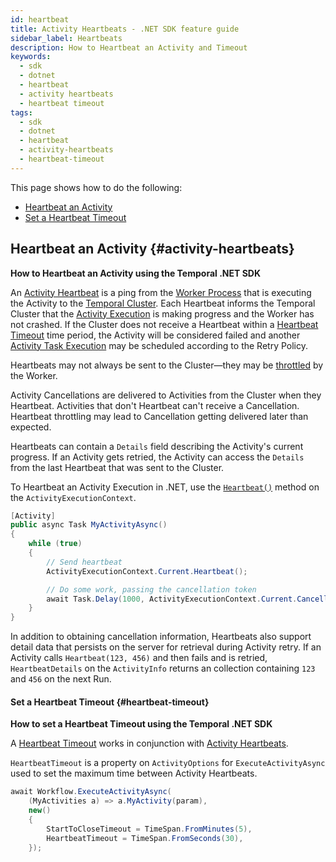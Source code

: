 ```yaml
---
id: heartbeat
title: Activity Heartbeats - .NET SDK feature guide
sidebar_label: Heartbeats
description: How to Heartbeat an Activity and Timeout
keywords:
  - sdk
  - dotnet
  - heartbeat
  - activity heartbeats
  - heartbeat timeout
tags:
  - sdk
  - dotnet
  - heartbeat
  - activity-heartbeats
  - heartbeat-timeout
---
```


This page shows how to do the following:

- [Heartbeat an Activity](#activity-heartbeats)
- [Set a Heartbeat Timeout](#heartbeat-timeout)


## Heartbeat an Activity {#activity-heartbeats}

**How to Heartbeat an Activity using the Temporal .NET SDK**

An [Activity Heartbeat](/activities#activity-heartbeat) is a ping from the [Worker Process](/workers#worker-process) that is executing the Activity to the [Temporal Cluster](/clusters).
Each Heartbeat informs the Temporal Cluster that the [Activity Execution](/activities#activity-execution) is making progress and the Worker has not crashed.
If the Cluster does not receive a Heartbeat within a [Heartbeat Timeout](/activities#heartbeat-timeout) time period, the Activity will be considered failed and another [Activity Task Execution](/workers#activity-task-execution) may be scheduled according to the Retry Policy.

Heartbeats may not always be sent to the Cluster—they may be [throttled](/activities#throttling) by the Worker.

Activity Cancellations are delivered to Activities from the Cluster when they Heartbeat. Activities that don't Heartbeat can't receive a Cancellation.
Heartbeat throttling may lead to Cancellation getting delivered later than expected.

Heartbeats can contain a `Details` field describing the Activity's current progress.
If an Activity gets retried, the Activity can access the `Details` from the last Heartbeat that was sent to the Cluster.

To Heartbeat an Activity Execution in .NET, use the [`Heartbeat()`](https://dotnet.temporal.io/api/Temporalio.Activities.ActivityExecutionContext.html#Temporalio_Activities_ActivityExecutionContext_Heartbeat_System_Object___) method on the `ActivityExecutionContext`.

```csharp
[Activity]
public async Task MyActivityAsync()
{
    while (true)
    {
        // Send heartbeat
        ActivityExecutionContext.Current.Heartbeat();

        // Do some work, passing the cancellation token
        await Task.Delay(1000, ActivityExecutionContext.Current.CancellationToken);
    }
}
```

In addition to obtaining cancellation information, Heartbeats also support detail data that persists on the server for retrieval during Activity retry.
If an Activity calls `Heartbeat(123, 456)` and then fails and is retried, `HeartbeatDetails` on the `ActivityInfo` returns an collection containing `123` and `456` on the next Run.

#### Set a Heartbeat Timeout {#heartbeat-timeout}

**How to set a Heartbeat Timeout using the Temporal .NET SDK**

A [Heartbeat Timeout](/activities#heartbeat-timeout) works in conjunction with [Activity Heartbeats](/activities#activity-heartbeat).

`HeartbeatTimeout` is a property on `ActivityOptions` for `ExecuteActivityAsync` used to set the maximum time between Activity Heartbeats.

```csharp
await Workflow.ExecuteActivityAsync(
    (MyActivities a) => a.MyActivity(param),
    new()
    {
        StartToCloseTimeout = TimeSpan.FromMinutes(5),
        HeartbeatTimeout = TimeSpan.FromSeconds(30),
    });
```

